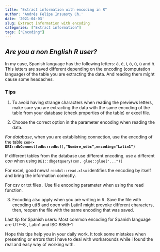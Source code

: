 ```yaml
---
title: "Extract information with encoding in R"
author: 'Andrés Felipe Insuasty Ch.'
date: '2021-04-03'
slug: Extract information with encoding
categories: ["Extract information"]
tags: ["Encoding"]
---
```

    
## *Are you a non English R user?*

In my case, Spanish language has the following letters: á, é, í, ó, ú, ü and ñ. This letters are saved different depending on the encoding (computation language) of the table you are extracting the data. And reading them might cause some headaches.

### Tips

1. To avoid having strange characters when reading the previews letters, make sure you are extracting the data with the same encoding of the table from your database (check properties of the table) or excel file. 

2. Choose the correct option in the parameter encoding when reading the data. 

*For database*, when you are establishing connection, use the encoding of the table
__`con<-DBI::dbConnect(odbc::odbc(),"Nombre_odbc",encoding="Latin1")`__

If different tables from the database use different encoding, use a different _con_ when using `DBI::dbgetquery(con, glue::glue("...")) `

For excel, good news! 
    `readxl::read.xlsx` identifies the encoding by itself and bring the information correctly. 

For csv or txt files . Use file encoding parameter when using the read function. 

3. Encoding also apply when you are writing in R. Save the file with encoding utf8 and open with Latin1 might provoke different characters, then, reopen the file with the same encoding that was saved. 

Last tip for Spanish users: Most common encoding for Spanish language are UTF-8
, Latin1 and ISO 8859-1


Hope this tips help you in your daily work. It took some mistakes when presenting or errors that i have to deal with workarounds while i found the real and easy way of working with. 







